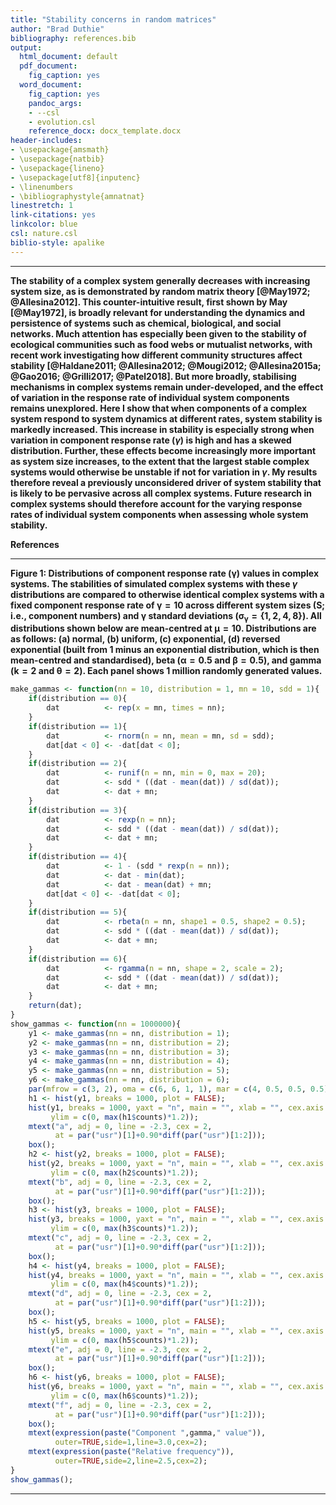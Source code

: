 ```yaml
---
title: "Stability concerns in random matrices"
author: "Brad Duthie"
bibliography: references.bib
output:
  html_document: default
  pdf_document:
    fig_caption: yes
  word_document:
    fig_caption: yes
    pandoc_args:
    - --csl
    - evolution.csl
    reference_docx: docx_template.docx
header-includes:
- \usepackage{amsmath}
- \usepackage{natbib}
- \usepackage{lineno}
- \usepackage[utf8]{inputenc}
- \linenumbers
- \bibliographystyle{amnatnat}
linestretch: 1
link-citations: yes
linkcolor: blue
csl: nature.csl
biblio-style: apalike
---
```


********************************************************************************

**The stability of a complex system generally decreases with increasing system size, as is demonstrated by random matrix theory [@May1972; @Allesina2012]. This counter-intuitive result, first shown by May [@May1972], is broadly relevant for understanding the dynamics and persistence of systems such as chemical, biological, and social networks. Much attention has especially been given to the stability of ecological communities such as food webs or mutualist networks, with recent work investigating how different community structures affect stability [@Haldane2011; @Allesina2012; @Mougi2012; @Allesina2015a; @Gao2016; @Grilli2017; @Patel2018]. But more broadly, stabilising mechanisms in complex systems remain under-developed, and the effect of variation in the response rate of individual system components remains unexplored. Here I show that when components of a complex system respond to system dynamics at different rates, system stability is markedly increased. This increase in stability is especially strong when variation in component response rate ($\gamma$) is high and has a skewed distribution. Further, these effects become increasingly more important as system size increases, to the extent that the largest stable complex systems would otherwise be unstable if not for variation in $\gamma$. My results therefore reveal a previously unconsidered driver of system stability that is likely to be pervasive across all complex systems. Future research in complex systems should therefore account for the varying response rates of individual system components when assessing whole system stability.** 



**References**

<div id="refs"></div>

********************************************************************************

**Figure 1: Distributions of component response rate ($\boldsymbol{\gamma}$) values in complex systems. The stabilities of simulated complex systems with these $\gamma$ distributions are compared to otherwise identical complex systems with a fixed component response rate of $\boldsymbol{\gamma = 10}$ across different system sizes ($\boldsymbol{S}$; i.e., component numbers) and $\boldsymbol{\gamma}$ standard deviations ($\boldsymbol{\sigma_{\gamma} = \{1, 2, 4, 8\}}$). All distributions shown below are mean-centred at $\boldsymbol{\mu = 10}$. Distributions are as follows: (a) normal, (b) uniform, (c) exponential, (d) reversed exponential (built from 1 minus an exponential distribution, which is then mean-centred and standardised), beta ($\boldsymbol{\alpha = 0.5}$ and $\boldsymbol{\beta = 0.5}$), and gamma ($\boldsymbol{k = 2}$ and $\boldsymbol{\theta = 2}$). Each panel shows 1 million randomly generated \boldsymbol{$\gamma$} values.**

```r
make_gammas <- function(nn = 10, distribution = 1, mn = 10, sdd = 1){
    if(distribution == 0){
        dat          <- rep(x = mn, times = nn);
    }
    if(distribution == 1){
        dat          <- rnorm(n = nn, mean = mn, sd = sdd);
        dat[dat < 0] <- -dat[dat < 0];
    }
    if(distribution == 2){
        dat          <- runif(n = nn, min = 0, max = 20);
        dat          <- sdd * ((dat - mean(dat)) / sd(dat));
        dat          <- dat + mn;
    }
    if(distribution == 3){
        dat          <- rexp(n = nn);
        dat          <- sdd * ((dat - mean(dat)) / sd(dat));
        dat          <- dat + mn;
    }
    if(distribution == 4){
        dat          <- 1 - (sdd * rexp(n = nn));
        dat          <- dat - min(dat);
        dat          <- dat - mean(dat) + mn;
        dat[dat < 0] <- -dat[dat < 0];
    }
    if(distribution == 5){
        dat          <- rbeta(n = nn, shape1 = 0.5, shape2 = 0.5);
        dat          <- sdd * ((dat - mean(dat)) / sd(dat));
        dat          <- dat + mn;
    }
    if(distribution == 6){
        dat          <- rgamma(n = nn, shape = 2, scale = 2);
        dat          <- sdd * ((dat - mean(dat)) / sd(dat));
        dat          <- dat + mn;
    }
    return(dat);
}
show_gammas <- function(nn = 1000000){
    y1 <- make_gammas(nn = nn, distribution = 1);
    y2 <- make_gammas(nn = nn, distribution = 2);
    y3 <- make_gammas(nn = nn, distribution = 3);
    y4 <- make_gammas(nn = nn, distribution = 4);
    y5 <- make_gammas(nn = nn, distribution = 5);
    y6 <- make_gammas(nn = nn, distribution = 6);
    par(mfrow = c(3, 2), oma = c(6, 6, 1, 1), mar = c(4, 0.5, 0.5, 0.5));
    h1 <- hist(y1, breaks = 1000, plot = FALSE);
    hist(y1, breaks = 1000, yaxt = "n", main = "", xlab = "", cex.axis = 1.5,
         ylim = c(0, max(h1$counts)*1.2));
    mtext("a", adj = 0, line = -2.3, cex = 2, 
          at = par("usr")[1]+0.90*diff(par("usr")[1:2]));
    box();
    h2 <- hist(y2, breaks = 1000, plot = FALSE);
    hist(y2, breaks = 1000, yaxt = "n", main = "", xlab = "", cex.axis = 1.5,
         ylim = c(0, max(h2$counts)*1.2));
    mtext("b", adj = 0, line = -2.3, cex = 2, 
          at = par("usr")[1]+0.90*diff(par("usr")[1:2]));
    box();
    h3 <- hist(y3, breaks = 1000, plot = FALSE);
    hist(y3, breaks = 1000, yaxt = "n", main = "", xlab = "", cex.axis = 1.5,
         ylim = c(0, max(h3$counts)*1.2));
    mtext("c", adj = 0, line = -2.3, cex = 2, 
          at = par("usr")[1]+0.90*diff(par("usr")[1:2]));
    box();
    h4 <- hist(y4, breaks = 1000, plot = FALSE);
    hist(y4, breaks = 1000, yaxt = "n", main = "", xlab = "", cex.axis = 1.5,
         ylim = c(0, max(h4$counts)*1.2));
    mtext("d", adj = 0, line = -2.3, cex = 2, 
          at = par("usr")[1]+0.90*diff(par("usr")[1:2]));
    box();
    h5 <- hist(y5, breaks = 1000, plot = FALSE);
    hist(y5, breaks = 1000, yaxt = "n", main = "", xlab = "", cex.axis = 1.5,
         ylim = c(0, max(h5$counts)*1.2));
    mtext("e", adj = 0, line = -2.3, cex = 2, 
          at = par("usr")[1]+0.90*diff(par("usr")[1:2]));
    box();
    h6 <- hist(y6, breaks = 1000, plot = FALSE);
    hist(y6, breaks = 1000, yaxt = "n", main = "", xlab = "", cex.axis = 1.5,
         ylim = c(0, max(h6$counts)*1.2));
    mtext("f", adj = 0, line = -2.3, cex = 2, 
          at = par("usr")[1]+0.90*diff(par("usr")[1:2]));
    box();
    mtext(expression(paste("Component ",gamma," value")),
          outer=TRUE,side=1,line=3.0,cex=2);
    mtext(expression(paste("Relative frequency")),
          outer=TRUE,side=2,line=2.5,cex=2);
}
show_gammas();
```

********************************************************************************



